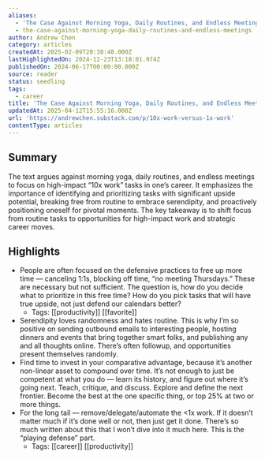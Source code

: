 ```yaml
---
aliases:
  - 'The Case Against Morning Yoga, Daily Routines, and Endless Meetings'
  - the-case-against-morning-yoga-daily-routines-and-endless-meetings
author: Andrew Chen
category: articles
createdAt: 2025-02-09T20:38:48.000Z
lastHighlightedOn: 2024-12-23T13:18:01.974Z
publishedOn: 2024-06-17T00:00:00.000Z
source: reader
status: seedling
tags:
  - career
title: 'The Case Against Morning Yoga, Daily Routines, and Endless Meetings'
updatedAt: 2025-04-12T15:55:16.000Z
url: 'https://andrewchen.substack.com/p/10x-work-versus-1x-work'
contentType: articles
---
```

## Summary

The text argues against morning yoga, daily routines, and endless meetings to focus on high-impact “10x work” tasks in one’s career. It emphasizes the importance of identifying and prioritizing tasks with significant upside potential, breaking free from routine to embrace serendipity, and proactively positioning oneself for pivotal moments. The key takeaway is to shift focus from routine tasks to opportunities for high-impact work and strategic career moves.

## Highlights

- People are often focused on the defensive practices to free up more time — canceling 1:1s, blocking off time, “no meeting Thursdays.” These are necessary but not sufficient. The question is, how do you decide what to prioritize in this free time? How do you pick tasks that will have true upside, not just defend our calendars better?
    - Tags: [[productivity]] [[favorite]]
- Serendipity loves randomness and hates routine. This is why I’m so positive on sending outbound emails to interesting people, hosting dinners and events that bring together smart folks, and publishing any and all thoughts online. There’s often followup, and opportunities present themselves randomly.
- Find time to invest in your comparative advantage, because it’s another non-linear asset to compound over time. It’s not enough to just be competent at what you do — learn its history, and figure out where it’s going next. Teach, critique, and discuss. Explore and define the next frontier. Become the best at the one specific thing, or top 25% at two or more things.
- For the long tail — remove/delegate/automate the \<1x work. If it doesn’t matter much if it’s done well or not, then just get it done. There’s so much written about this that I won’t dive into it much here. This is the “playing defense” part.
    - Tags: [[career]] [[productivity]]
